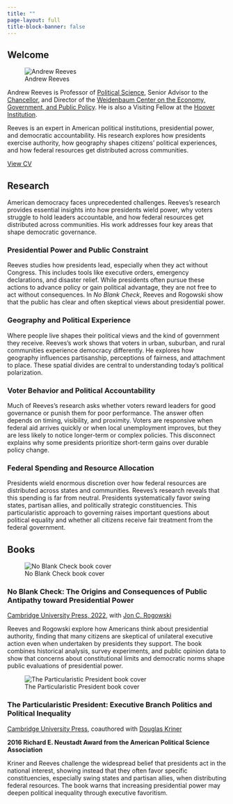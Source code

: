 ```yaml
---
title: ""
page-layout: full
title-block-banner: false
---
```


```{=html}
<link rel="stylesheet" href="https://cdnjs.cloudflare.com/ajax/libs/font-awesome/6.0.0/css/all.min.css">
```

:::: page-content
# Welcome {.page-title}

::: profile-header
::: profile-image
![Andrew Reeves](images/profile.jpg)
:::

::: profile-text
Andrew Reeves is Professor of [Political Science](https://polisci.wustl.edu/), Senior Advisor to the [Chancellor](https://andrewdmartin.washu.edu/), and Director of the [Weidenbaum Center on the Economy, Government, and Public Policy](http://wc.wustl.edu). He is also a Visiting Fellow at the [Hoover Institution](https://www.hoover.org).

Reeves is an expert in American political institutions, presidential power, and democratic accountability. His research explores how presidents exercise authority, how geography shapes citizens' political experiences, and how federal resources get distributed across communities.

[<i class="fas fa-file-pdf"></i> View CV](reevescv.pdf){.btn .btn-outline target="_blank"}
:::
:::

## Research {.section-title}

American democracy faces unprecedented challenges. Reeves's research provides essential insights into how presidents wield power, why voters struggle to hold leaders accountable, and how federal resources get distributed across communities. His work addresses four key areas that shape democratic governance.

::: research-grid
::: research-block
::: research-icon
<i class="fas fa-gavel" style="color: white !important;"></i>
:::

::: research-content
### Presidential Power and Public Constraint

Reeves studies how presidents lead, especially when they act without Congress. This includes tools like executive orders, emergency declarations, and disaster relief. While presidents often pursue these actions to advance policy or gain political advantage, they are not free to act without consequences. In *No Blank Check*, Reeves and Rogowski show that the public has clear and often skeptical views about presidential power.
:::
:::

::: research-block
::: research-icon
<i class="fas fa-map-marked-alt" style="color: white !important;"></i>
:::

::: research-content
### Geography and Political Experience

Where people live shapes their political views and the kind of government they receive. Reeves's work shows that voters in urban, suburban, and rural communities experience democracy differently. He explores how geography influences partisanship, perceptions of fairness, and attachment to place. These spatial divides are central to understanding today's political polarization.
:::
:::

::: research-block
::: research-icon
<i class="fas fa-vote-yea" style="color: white !important;"></i>
:::

::: research-content
### Voter Behavior and Political Accountability

Much of Reeves's research asks whether voters reward leaders for good governance or punish them for poor performance. The answer often depends on timing, visibility, and proximity. Voters are responsive when federal aid arrives quickly or when local unemployment improves, but they are less likely to notice longer-term or complex policies. This disconnect explains why some presidents prioritize short-term gains over durable policy change.
:::
:::

::: research-block
::: research-icon
<i class="fas fa-dollar-sign" style="color: white !important;"></i>
:::

::: research-content
### Federal Spending and Resource Allocation

Presidents wield enormous discretion over how federal resources are distributed across states and communities. Reeves's research reveals that this spending is far from neutral. Presidents systematically favor swing states, partisan allies, and politically strategic constituencies. This particularistic approach to governing raises important questions about political equality and whether all citizens receive fair treatment from the federal government.
:::
:::
:::

## Books {.section-title}

::: book-entry
::: book-cover
![No Blank Check book cover](images/no-blank-check-cover.jpg)
:::

::: book-text
### No Blank Check: The Origins and Consequences of Public Antipathy toward Presidential Power

[Cambridge University Press, 2022](https://www.amazon.com/Blank-Check-Consequences-Antipathy-Presidential/dp/1316626474/), with [Jon C. Rogowski](https://voices.uchicago.edu/jrogowski/)

Reeves and Rogowski explore how Americans think about presidential authority, finding that many citizens are skeptical of unilateral executive action even when undertaken by presidents they support. The book combines historical analysis, survey experiments, and public opinion data to show that concerns about constitutional limits and democratic norms shape public evaluations of presidential power.
:::
:::

::: book-entry
::: book-cover
![The Particularistic President book cover](images/particularistic-president-cover.jpg)
:::

::: book-text
### The Particularistic President: Executive Branch Politics and Political Inequality

[Cambridge University Press](https://www.amazon.com/Particularistic-President-Executive-Political-Inequality/dp/1107616816/), coauthored with [Douglas Kriner](http://blogs.cornell.edu/kriner/)

**2016 Richard E. Neustadt Award from the American Political Science Association**

Kriner and Reeves challenge the widespread belief that presidents act in the national interest, showing instead that they often favor specific constituencies, especially swing states and partisan allies, when distributing federal resources. The book warns that increasing presidential power may deepen political inequality through executive favoritism.
:::
:::

::::